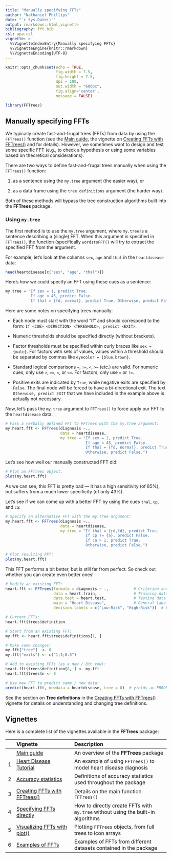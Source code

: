 ```yaml
---
title: "Manually specifying FFTs"
author: "Nathaniel Phillips"
date: "`r Sys.Date()`"
output: rmarkdown::html_vignette
bibliography: fft.bib
csl: apa.csl 
vignette: >
  %\VignetteIndexEntry{Manually specifying FFTs}
  %\VignetteEngine{knitr::rmarkdown}
  %\VignetteEncoding{UTF-8}
---
```


```r
knitr::opts_chunk$set(echo = TRUE, 
                      fig.width = 7.5, 
                      fig.height = 7.5, 
                      dpi = 100, 
                      out.width = "600px", 
                      fig.align='center', 
                      message = FALSE)
```


```r
library(FFTrees)
```


## Manually specifying FFTs 

We typically create fast-and-frugal trees (FFTs) from data by using the `FFTrees()` function (see the [Main guide](guide.html), the vignette on [Creating FFTs with FFTrees()](FFTrees_function.html) and for details). 
However, we sometimes want to design and test some specific FFT (e.g., to check a hypothesis or using some variables based on theoretical considerations). 

There are two ways to define fast-and-frugal trees manually when using the `FFTrees()` function: 

1. as a sentence using the `my.tree` argument (the easier way), or  

2. as a data frame using the `tree.definitions` argument (the harder way).  

Both of these methods will bypass the tree construction algorithms built into the **FFTrees** package.


### Using `my.tree`

The first method is to use the `my.tree` argument, where `my.tree` is a sentence describing a (single) FFT. When this argument is specified in `FFTrees()`, the function (specifically `wordstoFFT()` will try to extract the specified FFT from the argument.

For example, let's look at the columns `sex`, `age` and `thal` in the `heartdisease` data:

```r
head(heartdisease[c("sex", "age", "thal")])
```

Here's how we could specify an FFT using these cues as a sentence:

```r
my.tree = "If sex = 1, predict True.
           If age < 45, predict False. 
           If thal = {fd, normal}, predict True. Otherwise, predict False."
```

Here are some notes on specifying trees manually:

- Each node must start with the word "If" and should correspond to the form: `If <CUE> <DIRECTION> <THRESHOLD>, predict <EXIT>`.

- Numeric thresholds should be specified directly (without brackets). 

- Factor thresholds must be specified within curly braces like `sex = {male}`. 
For factors with sets of values, values within a threshold should be separated by commas like `eyecolor = {blue,brown}`. 

- Standard logical comparisons `=`, `!=`, `<`, `>=` (etc.) are valid. 
For numeric cues, only use `>`, `>=`, `<`, or\ `<=`. For factors, only use `=` or\ `!=`.

- Positive exits are indicated by `True`, while negative exits are specified by `False`. 
The final node will be forced to have a bi-directional exit. 
The text `Otherwise, predict EXIT` that we have included in the example above is actually not necessary. 

Now, let's pass the `my.tree` argument to `FFTrees()` to force apply our FFT to the `heartdisease` data:

```r
# Pass a verbally defined FFT to FFTrees with the my.tree argument: 
my.heart.fft <- FFTrees(diagnosis ~.,
                        data = heartdisease,
                        my.tree = "If sex = 1, predict True.
                                   If age < 45, predict False. 
                                   If thal = {fd, normal}, predict True. 
                                   Otherwise, predict False.")
```

Let's see how well our manually constructed FFT did:

```r
# Plot an FFTrees object:
plot(my.heart.fft)
```

As we can see, this FFT is pretty bad --- it has a high sensitivity (of\ 85%), but suffers from a much lower specificity (of only\ 43%). 

Let's see if we can come up with a better FFT by using the cues\ `thal`, `cp`, and\ `ca`: 

```r
# Specify an alternative FFT with the my.tree argument: 
my.heart.fft <- FFTrees(diagnosis ~.,
                        data = heartdisease,
                        my.tree = "If thal = {rd,fd}, predict True.
                                   If cp != {a}, predict False. 
                                   If ca > 1, predict True. 
                                   Otherwise, predict False.")

# Plot resulting FFT:
plot(my.heart.fft)
```

This FFT performs a bit better, but is still far from perfect. 
So check out whether you can create even better ones! 


<!-- ToDo: 2nd way to specify an FFT:  -->

<!--       2. as a data frame using the `tree.definitions` argument  -->

```r
# Modify an existing FFT:
heart.fft <- FFTrees(formula = diagnosis ~ .,           # Criterion and (all) predictors
                     data = heart.train,                # Training data
                     data.test = heart.test,            # Testing data
                     main = "Heart Disease",            # General label
                     decision.labels = c("Low-Risk", "High-Risk"))  # Labels for decisions

# Current FFTs:
heart.fft$trees$definition

# Start from an existing FFT: 
my.fft <- heart.fft$trees$definitions[1, ]  

# Make some changes:
my.fft["tree"]  <- 8 
my.fft["exits"] <- c("1;1;0.5")

# Add to existing FFTs (as a new / 8th row):
heart.fft$trees$definition[8, ] <- my.fft
heart.fft$trees$n <- 8

# Use new FFT to predict same / new data:
predict(heart.fft, newdata = heartdisease, tree = 8)  # yields an ERROR...
```

See the section on **Tree definitions** in the [Creating FFTs with FFTrees()](FFTrees_function.html) vignette for details on understanding and changing tree definitions. 


## Vignettes

<!-- Table of all vignettes: -->

Here is a complete list of the vignettes available in the **FFTrees** package: 

|   | Vignette | Description |
|--:|:------------------------------|:-------------------------------------------------|
|   | [Main guide](guide.html) | An overview of the **FFTrees** package |
| 1 | [Heart Disease Tutorial](FFTrees_heart.html)   | An example of using `FFTrees()` to model heart disease diagnosis |
| 2 | [Accuracy statistics](FFTrees_accuracy_statistics.html) | Definitions of accuracy statistics used throughout the package |
| 3 | [Creating FFTs with FFTrees()](FFTrees_function.html) | Details on the main function `FFTrees()` |
| 4 | [Specifying FFTs directly](FFTrees_mytree.html)   | How to directly create FFTs with `my.tree` without using the built-in algorithms |
| 5 | [Visualizing FFTs with plot()](FFTrees_plot.html) | Plotting `FFTrees` objects, from full trees to icon arrays |
| 6 | [Examples of FFTs](FFTrees_examples.html) | Examples of FFTs from different datasets contained in the package |


<!-- eof. -->
